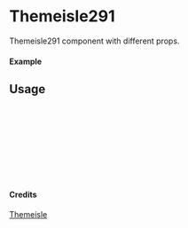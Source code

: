 
<Meta of={Themeisle291} title="Themeisle/Themeisle291" />

# Themeisle291

Themeisle291 component with different props.

#### Example

<Canvas of={Themeisle291.Primary} />

## Usage

```ts
import { Themeisle291 } from "yadl-ui";

const Example = () => {
  return (
      <Themeisle291 />
  );
};

export default Example;
```

#### Credits
[Themeisle](https://themeisle.com/illustrations)
